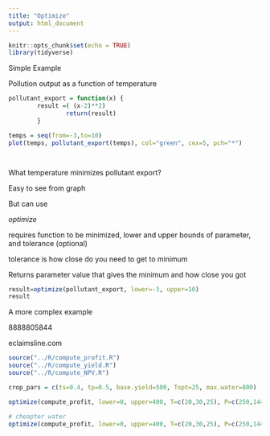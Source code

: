 ```yaml
---
title: "Optimize"
output: html_document
---
```


```r
knitr::opts_chunk$set(echo = TRUE)
library(tidyverse)
```

Simple Example

Pollution output as a function of temperature

```r
pollutant_export = function(x) {
        result =( (x-2)**2)
				return(result) 
        }

temps = seq(from=-3,to=10)
plot(temps, pollutant_export(temps), col="green", cex=5, pch="*")




```

What temperature minimizes pollutant export?

Easy to see from graph

But can use

*optimize*

requires function to be minimized, lower and upper bounds of parameter, and tolerance (optional)

tolerance is how close do you need to get to minimum

Returns parameter value that gives the minimum
and how close you got

```r

result=optimize(pollutant_export, lower=-3, upper=10)
result
```

A more complex example

8888805844

eclaimsline.com

```r
source("../R/compute_profit.R")
source("../R/compute_yield.R")
source("../R/compute_NPV.R")

crop_pars = c(ts=0.4, tp=0.5, base.yield=500, Topt=25, max.water=800)

optimize(compute_profit, lower=0, upper=400, T=c(20,30,25), P=c(250,144,100), discount=0.01, price=50, cost=150, crop.pars=crop_pars,  maximum=T)

# cheapter water
optimize(compute_profit, lower=0, upper=400, T=c(20,30,25), P=c(250,144,100), discount=0.01, price=50, cost=25, crop.pars=crop_pars,  maximum=T)


```

